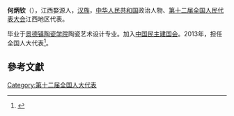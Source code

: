 '''何炳钦'''（{{bd|1955年||}}），江西婺源人，[[汉族|汉族]]，[[中华人民共和国|中华人民共和国]]政治人物、[[第十二届全国人民代表大会|第十二届全国人民代表大会]]江西地区代表。

毕业于[[景德镇陶瓷学院|景德镇陶瓷学院]]陶瓷艺术设计专业。加入[[中国民主建国会|中国民主建国会]]。2013年，担任全国人大代表<ref>{{cite news|title=全国人大代表信息-何炳钦|url=http://210.82.31.1:8084/delegate/viewDelegate.action?dbid=121126|accessdate=2013-04-05|newspaper=全国人大网|archive-url=https://web.archive.org/web/20160306000456/http://www.npc.gov.cn/delegate/viewDelegate.action?dbid=121126|archive-date=2016-03-06|dead-url=yes}}</ref>。

==參考文獻==
{{reflist}}
{{中国政治人物小作品}}

[[Category:第十二届全国人大代表|Category:第十二届全国人大代表]]